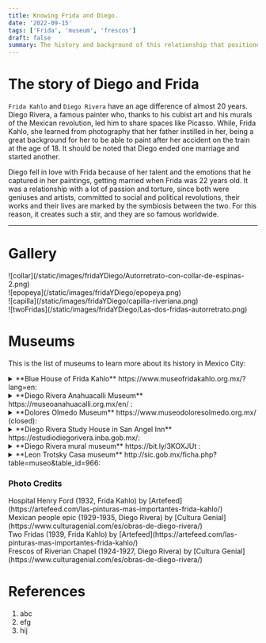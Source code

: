 ```yaml
---
title: Knowing Frida and Diego.
date: '2022-09-15'
tags: ['Frida', 'museum', 'frescos']
draft: false
summary: The history and background of this relationship that positioned Frida as a world -class artist.
---
```


# The story of Diego and Frida

`Frida Kahlo` and `Diego Rivera` have an age difference of almost 20 years. Diego Rivera, a famous painter who, thanks to his cubist art and his murals of the Mexican revolution, led him to share spaces like Picasso. While, Frida Kahlo,
she learned from photography that her father instilled in her, being a great background for her to be able to paint after her accident on the train at the age of 18. It should be noted that Diego ended one marriage and started another.

Diego fell in love with Frida because of her talent and the emotions that he captured in her paintings, getting married when Frida was 22 years old. It was a relationship with a lot of passion and torture, since both were geniuses and artists,
committed to social and political revolutions, their works and their lives are marked by the symbiosis between the two. For this reason, it creates such a stir, and they are so famous worldwide.

---

# Gallery

<div className="flex flex-wrap -mx-2 overflow-hidden xl:-mx-2">
  <div className="my-1 px-2 w-full overflow-hidden xl:my-1 xl:px-2 xl:w-1/2">
    ![collar](/static/images/fridaYDiego/Autorretrato-con-collar-de-espinas-2.png)
  </div>
  <div className="my-1 px-2 w-full overflow-hidden xl:my-1 xl:px-2 xl:w-1/2">
    ![epopeya](/static/images/fridaYDiego/epopeya.png)
  </div>
  <div className="my-1 px-2 w-full overflow-hidden xl:my-1 xl:px-2 xl:w-1/2">
    ![capilla](/static/images/fridaYDiego/capilla-riveriana.png)
  </div>
  <div className="my-1 px-2 w-full overflow-hidden xl:my-1 xl:px-2 xl:w-1/2">
    ![twoFridas](/static/images/fridaYDiego/Las-dos-fridas-autorretrato.png)
  </div>
</div>

# Museums

This is the list of museums to learn more about its history in Mexico City:

<details>
  <summary>**Blue House of Frida Kahlo** https://www.museofridakahlo.org.mx/?lang=en:</summary>
  <ul>
    <li type="square"> Context and history. Located south of Mexico City, in one of its mythical neighborhoods, it
      was where Diego Rivera and Frida Kahlo shared their lives, which is why Dolores Olmedo opened
      the museum to the public, reflecting the daily life and work of the artists. Within the gates
      of this museum are the pots where they cooked, their bedrooms, their painting tools, Frida's
      Tehuana dresses, and a picturesque garden. </li>
    <li type="square"> How to arrive. </li>
        - A) From Diego Rivera Anahuacalli museum.
            - i) Walk on museo street to division del norte avenue 
            - ii) Take the bus. From division del norte 3315 stop to 
            - iii) Walk on to the museum. 
        - B) From subway. https://metro.cdmx.gob.mx/storage/app/media/red/plano_red19.pdf
    <li type="square"> Cost. Weekends 270 MXN/13.5 dls. Tuesday to Friday 250 mxn/12.5 dls. </li>
    <li type="square"> Open: Tuesday from 10 to 18. Wednesday from 11 to 18. Thursday to Sunday from 10 to 18. </li>
    <li type="square"> Level of Security: ⭐️⭐️⭐️⭐️⭐️ (4.5) </li>
    <li type="square"> What eat. </li>
  </ul>
</details>

<details>
  <summary>**Diego Rivera Anahuacalli Museum** https://museoanahuacalli.org.mx/en/ : </summary>
  <ul>
    <li type="square"> Context and history. Within Diego's expeditions along visits to archaeological ruins, putting
      together his sketches and a couple of paintings alongside pre-Columbian art. The museum is
      divided into three: hell, purgatory and heaven, where up to the top of it there is a
      viewpoint. The main facade refers to Coatlicue, the mother of the war god Huitzilopochtli. </li>
    <li type="square"> How to arrive. </li>
        - A) From blue house of Frida Kahlo. 
            - i) Walk to take the bus. 
            - ii) Take the bus from to Division del norte 3315 stop. https://moovitapp.com/index/en/public_transit-line-6-Ciudad_de_Mexico-822-1341234-3808689-1 
            - iii) Walk on to the museum. https://bit.ly/3BjoPzZ 
        - B) From Xotepingo station light rail. https://goo.gl/maps/gR55HXZvvNPVuRaU8 
        - C) From bus. https://goo.gl/maps/8RgdNCMadRZjwjAx5 // https://moovitapp.com/index/en/public_transit-line-152-Ciudad_de_Mexico-822-1341234-3808828-3
    <li type="square"> Cost. 100 MXN / 5 dls. </li>
    <li type="square"> Open: Tuesday to Sunday from 11 to 17:30. </li>
    <li type="square"> Level of Security: ⭐️⭐️⭐️⭐️⭐️ (4) </li>
    <li type="square"> What eat. </li>
  </ul>
</details>

<details>
  <summary>**Dolores Olmedo Museum** https://www.museodoloresolmedo.org.mx/ (closed): </summary>
  <ul>
    <li type="square"> Context and history. The museum is a former hacienda in the Xochimilco area, which houses the
      largest collection of art by Diego Rivera and Frida Kahlo. You can find very endemic fauna of
      Mexico such as peacocks or the Xoloitzcuintles breed of dogs. </li>
    <li type="square"> How to arrive. For the moment, the museum is closed until new notice. </li>
    <li type="square"> Open. </li>
    <li type="square"> Level of Security: ⭐️⭐️⭐️⭐️⭐️ (4) </li>
    <li type="square"> What eat. </li>
  </ul>
</details>

<details>
  <summary> **Diego Rivera Study House in San Angel Inn** https://estudiodiegorivera.inba.gob.mx/: </summary>
  <ul>
    <li type="square"> Context and history. Diego Rivera asked the acclaimed Mexican architect Juan O'Gormann to
      design a studio where Diego and Frida Kahlo could work comfortably, as well as be able to live
      in it. They lived for a couple of years returning from the USA until the death of Frida's
      father, Guillermo Kahlo, returning to the blue house. </li>
    <li type="square"> How to arrive. https://moovitapp.com/index/es-419/transporte_p%C3%BAblico-line-116A-Ciudad_de_Mexico-822-8909-38975506-1 </li>
        - A) Bus from viveros subway station (Universidad stop to sta. Catarina - Magnolia). 
        - B) Bus from blue house of Frida (walk 4 streets to Malintzin-allende stop to sta. Catarina – Magnolia).
    <li type="square"> Cost. 40 MXN/2 dls. Not online tickets. </li>
    <li type="square"> Open: Tuesday to Sunday from 11 to 17. </li>
    <li type="square"> Level of Security: ⭐️⭐️⭐️⭐️⭐️ (4.5) </li>
    <li type="square"> What eat. </li>
  </ul>
</details>

<details>
  <summary>**Diego Rivera mural museum** https://bit.ly/3KOXJUt : </summary>
  <ul>
    <li type="square"> Context and history. The museum initially was not. As in the case of Diego Rivera and José Clemente
      Orozco, who were asked to paint frescoes on buildings belonging to celebrities or friends. Diego
      painted the mural "*Sueño de una tarde dominical en la alameda central*" because the building was
      quite close to the alameda central park in Mexico City. After one of the most disturbing earthquakes
      we have suffered, the mural was rescued and the Diego Museum was founded, with works by the artist.
      As if that were not enough, outside the museum there are people playing Domino as a sport, they
      come together to enjoy, a similar like Domino Park in Miami. </li>
    <li type="square"> How to arrive. Hidalgo subway station. https://goo.gl/maps/yaYMsUVSi3GQT5879. </li>
    <li type="square"> Cost. 40 MXN/2 dls. Not online tickets. </li>
    <li type="square"> Open. Tuesday to Sunday from 10 to 18. </li>
    <li type="square"> Level of Security: ⭐️⭐️⭐️⭐️⭐️ (4) </li>
    <li type="square"> What eat. </li>
  </ul>
</details>

<details>
  <summary>
    **Leon Trotsky Casa museum** http://sic.gob.mx/ficha.php?table=museo&table_id=966: </summary>
  <ul>
    <li type="square"> Context and history. It was the house where Leon Trotsky, a political refugee who was
      persecuted by Stalin, lived. He first lived in the blue house of Diego and Frida Kahlo, being
      a friend of Diego Rivera. Diego Rivera being unfaithful to Frida with her younger sister,
      Frida took revenge on Trotsky. Diego Rivera cost him that he will resign from the Mexican
      communist party, being the president of the association to be able to extradite Trotsky. </li>
    <li type="square"> How to arrive. </li>
        - A) From General Anaya subway station.chttps://goo.gl/maps/6PopheN2ddb5LMPS9 
        - B) From Tlalpan bus. https://goo.gl/maps/ZdKLCNCA8TvJ53ez8 // https://moovitapp.com/index/en/public_transit-line-152-Ciudad_de_Mexico-822-1341234-3808828-3
    <li type="square"> Cost. 40 MXN/2 dls. Not online tickets. </li>
    <li type="square"> Open: Tuesday to Sunday from 10 to 17. </li>
    <li type="square"> Level of Security: ⭐️⭐️⭐️⭐️⭐️ (4.5) </li>
    <li type="square"> What eat. </li>
  </ul>
</details>

### Photo Credits

<div>
  Hospital Henry Ford (1932, Frida Kahlo) by
  [Artefeed](https://artefeed.com/las-pinturas-mas-importantes-frida-kahlo/)
</div>
<div>
  Mexican people epic (1929-1935, Diego Rivera) by [Cultura
  Genial](https://www.culturagenial.com/es/obras-de-diego-rivera/)
</div>
<div>
  Two Fridas (1939, Frida Kahlo) by
  [Artefeed](https://artefeed.com/las-pinturas-mas-importantes-frida-kahlo/)
</div>
<div>
  Frescos of Riverian Chapel (1924-1927, Diego Rivera) by [Cultura
  Genial](https://www.culturagenial.com/es/obras-de-diego-rivera/)
</div>

# References

1. abc
2. efg
3. hij
